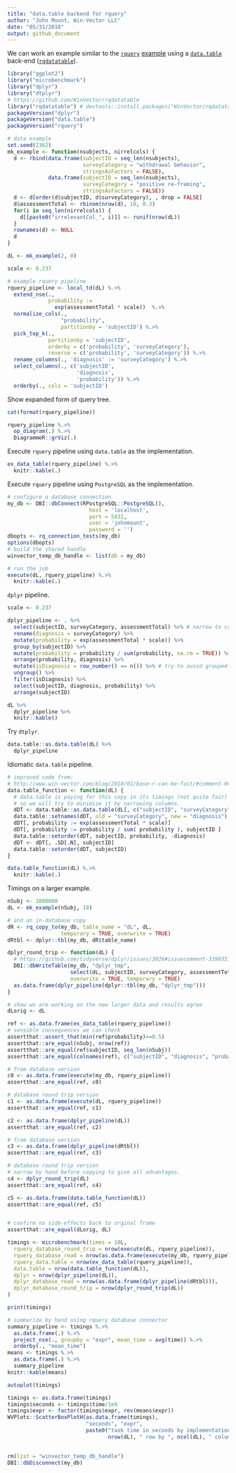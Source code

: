 ```yaml
---
title: "data.table backend for rquery"
author: "John Mount, Win-Vector LLC"
date: "05/31/2018"
output: github_document
---
```


We can work an example similar to the [`rquery`](https://winvector.github.io/rquery/) [example](https://winvector.github.io/rquery/index.html) using a [`data.table`](http://r-datatable.com/) 
back-end ([`rqdatatable`](https://github.com/WinVector/rqdatatable)).

```r
library("ggplot2")
library("microbenchmark")
library("dplyr")
library("dtplyr")
# https://github.com/WinVector/rqdatatable
library("rqdatatable") # devtools::install.packages("WinVector/rqdatatable")
packageVersion("dplyr")
packageVersion("data.table")
packageVersion("rquery")
```


```r
# data example
set.seed(2362)
mk_example <- function(nsubjects, nirrelcols) {
  d <- rbind(data.frame(subjectID = seq_len(nsubjects), 
                        surveyCategory = "withdrawal behavior",
                        stringsAsFactors = FALSE),
             data.frame(subjectID = seq_len(nsubjects), 
                        surveyCategory = "positive re-framing",
                        stringsAsFactors = FALSE))
  d <- d[order(d$subjectID, d$surveyCategory), , drop = FALSE]
  d$assessmentTotal <- rbinom(nrow(d), 10, 0.3)
  for(i in seq_len(nirrelcols)) {
    d[[paste0("irrelevantCol_", i)]] <- runif(nrow(dL))
  }
  rownames(d) <- NULL
  d
}

dL <- mk_example(2, 0)
```


```r
scale <- 0.237

# example rquery pipeline
rquery_pipeline <- local_td(dL) %.>%
  extend_nse(.,
             probability :=
               exp(assessmentTotal * scale))  %.>% 
  normalize_cols(.,
                 "probability",
                 partitionby = 'subjectID') %.>%
  pick_top_k(.,
             partitionby = 'subjectID',
             orderby = c('probability', 'surveyCategory'),
             reverse = c('probability', 'surveyCategory')) %.>% 
  rename_columns(., 'diagnosis' := 'surveyCategory') %.>%
  select_columns(., c('subjectID', 
                      'diagnosis', 
                      'probability')) %.>%
  orderby(., cols = 'subjectID')
```

Show expanded form of query tree.

```r
cat(format(rquery_pipeline))

rquery_pipeline %.>%
  op_diagram(.) %.>% 
  DiagrammeR::grViz(.)
```

Execute `rquery` pipeline using `data.table` as the implementation.

```r
ex_data_table(rquery_pipeline) %.>%
  knitr::kable(.)
```

Execute `rquery` pipeline using `PostgreSQL` as the implementation.

```r
# configure a database connection
my_db <- DBI::dbConnect(RPostgreSQL::PostgreSQL(),
                          host = 'localhost',
                          port = 5432,
                          user = 'johnmount',
                          password = '')
dbopts <- rq_connection_tests(my_db)
options(dbopts)
# build the shared handle
winvector_temp_db_handle <- list(db = my_db)

# run the job
execute(dL, rquery_pipeline) %.>%
  knitr::kable(.)
```


`dplyr` pipeline.


```r
scale <- 0.237

dplyr_pipeline <- . %>% 
  select(subjectID, surveyCategory, assessmentTotal) %>% # narrow to columns of interest
  rename(diagnosis = surveyCategory) %>%
  mutate(probability = exp(assessmentTotal * scale)) %>%
  group_by(subjectID) %>%
  mutate(probability = probability / sum(probability, na.rm = TRUE)) %>%
  arrange(probability, diagnosis) %>%
  mutate(isDiagnosis = row_number() == n()) %>% # try to avoid grouped filtering overhead
  ungroup() %>% 
  filter(isDiagnosis) %>% 
  select(subjectID, diagnosis, probability) %>%
  arrange(subjectID) 

dL %>% 
  dplyr_pipeline %>%
  knitr::kable()
```

Try `dtplyr`.

```r
data.table::as.data.table(dL) %>% 
  dplyr_pipeline
```

Idiomatic `data.table` pipeline.

```r
# improved code from:
# http://www.win-vector.com/blog/2018/01/base-r-can-be-fast/#comment-66746
data.table_function <- function(dL) {
  # data.table is paying for this copy in its timings (not quite fair)
  # so we will try to minimize it by narrowing columns.
  dDT <- data.table::as.data.table(dL[, c("subjectID", "surveyCategory", "assessmentTotal")])
  data.table::setnames(dDT, old = "surveyCategory", new = "diagnosis")
  dDT[, probability := exp(assessmentTotal * scale)]
  dDT[, probability := probability / sum( probability ), subjectID ]
  data.table::setorder(dDT, subjectID, probability, -diagnosis)
  dDT <- dDT[, .SD[.N], subjectID]
  data.table::setorder(dDT, subjectID)
}

data.table_function(dL) %.>%
  knitr::kable(.)
```


Timings on a larger example.

```r
nSubj <- 1000000
dL <- mk_example(nSubj, 10)

# and an in-database copy
dR <- rq_copy_to(my_db, table_name = "dL", dL, 
                 temporary = TRUE, overwrite = TRUE)
dRtbl <- dplyr::tbl(my_db, dR$table_name)

dplyr_round_trip <- function(dL) {
  # https://github.com/tidyverse/dplyr/issues/3026#issuecomment-339035129
  DBI::dbWriteTable(my_db, "dplyr_tmp", 
                    select(dL, subjectID, surveyCategory, assessmentTotal), 
                    overwrite = TRUE, temporary = TRUE)
  as.data.frame(dplyr_pipeline(dplyr::tbl(my_db, "dplyr_tmp")))
}
```


```r
# show we are working on the new larger data and results agree
dLorig <- dL

ref <- as.data.frame(ex_data_table(rquery_pipeline))
# sensible consequences we can check
assertthat::assert_that(min(ref$probability)>=0.5) 
assertthat::are_equal(nSubj, nrow(ref))
assertthat::are_equal(ref$subjectID, seq_len(nSubj))
assertthat::are_equal(colnames(ref), c("subjectID", "diagnosis", "probability"))

# from database version
c0 <- as.data.frame(execute(my_db, rquery_pipeline))
assertthat::are_equal(ref, c0)

# database round trip version
c1 <- as.data.frame(execute(dL, rquery_pipeline))
assertthat::are_equal(ref, c1)

c2 <- as.data.frame(dplyr_pipeline(dL))
assertthat::are_equal(ref, c2)

# from database version
c3 <- as.data.frame(dplyr_pipeline(dRtbl))
assertthat::are_equal(ref, c3)

# database round trip version
# narrow by hand before copying to give all advantages.
c4 <- dplyr_round_trip(dL)
assertthat::are_equal(ref, c4)

c5 <- as.data.frame(data.table_function(dL))
assertthat::are_equal(ref, c5)


# confirm no side-effects back to orginal frame
assertthat::are_equal(dLorig, dL)
```

```r
timings <- microbenchmark(times = 10L,
  rquery_database_round_trip = nrow(execute(dL, rquery_pipeline)),
  rquery_database_read = nrow(as.data.frame(execute(my_db, rquery_pipeline))),
  rquery_data.table = nrow(ex_data_table(rquery_pipeline)),
  data.table = nrow(data.table_function(dL)),
  dplyr = nrow(dplyr_pipeline(dL)),
  dplyr_database_read = nrow(as.data.frame(dplyr_pipeline(dRtbl))),
  dplyr_database_round_trip = nrow(dplyr_round_trip(dL))
)
```


```r
print(timings)

# summarize by hand using rquery database connector
summary_pipeline <- timings %.>%
  as.data.frame(.) %.>%
  project_nse(., groupby = "expr", mean_time = avg(time)) %.>%
  orderby(., "mean_time")
means <- timings %.>% 
  as.data.frame(.) %.>%
  summary_pipeline 
knitr::kable(means)

autoplot(timings)

timings <- as.data.frame(timings)
timings$seconds <- timings$time/1e9
timings$expr <- factor(timings$expr, rev(means$expr))
WVPlots::ScatterBoxPlotH(as.data.frame(timings), 
                         "seconds", "expr", 
                         paste0("task time in seconds by implementation\n(",
                                nrow(dL), " row by ", ncol(dL), " column task)"))
                               
```


```r
rm(list = "winvector_temp_db_handle")
DBI::dbDisconnect(my_db)
```



